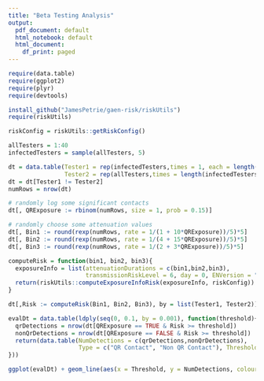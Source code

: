 ```yaml
---
title: "Beta Testing Analysis"
output:
  pdf_document: default
  html_notebook: default
  html_document:
    df_print: paged
---
```



```r
require(data.table)
require(ggplot2)
require(plyr)
require(devtools)

install_github("JamesPetrie/gaen-risk/riskUtils")
require(riskUtils)
```





```r
riskConfig = riskUtils::getRiskConfig()

allTesters = 1:40
infectedTesters = sample(allTesters, 5)

dt = data.table(Tester1 = rep(infectedTesters,times = 1, each = length(allTesters)), 
                Tester2 = rep(allTesters,times = length(infectedTesters)))
dt = dt[Tester1 != Tester2]
numRows = nrow(dt)

# randomly log some significant contacts
dt[, QRExposure := rbinom(numRows, size = 1, prob = 0.15)]

# randomly choose some attenuation values
dt[, Bin1 := round(rexp(numRows, rate = 1/(1 + 10*QRExposure))/5)*5]
dt[, Bin2 := round(rexp(numRows, rate = 1/(4 + 15*QRExposure))/5)*5]
dt[, Bin3 := round(rexp(numRows, rate = 1/(2 + 3*QRExposure))/5)*5]

computeRisk = function(bin1, bin2, bin3){
  exposureInfo = list(attenuationDurations = c(bin1,bin2,bin3), 
                      transmissionRiskLevel = 6, day = 0, ENVersion = "1.1")
  return(riskUtils::computeExposureInfoRisk(exposureInfo, riskConfig))
}

dt[,Risk := computeRisk(Bin1, Bin2, Bin3), by = list(Tester1, Tester2)]
```





```r
evalDt = data.table(ldply(seq(0, 0.1, by = 0.001), function(threshold){
  qrDetections = nrow(dt[QRExposure == TRUE & Risk >= threshold])
  nonQrDetections = nrow(dt[QRExposure == FALSE & Risk >= threshold])
  return(data.table(NumDetections = c(qrDetections,nonQrDetections), 
                    Type = c("QR Contact", "Non QR Contact"), Threshold = threshold))
}))

ggplot(evalDt) + geom_line(aes(x = Threshold, y = NumDetections, colour = Type))
```


